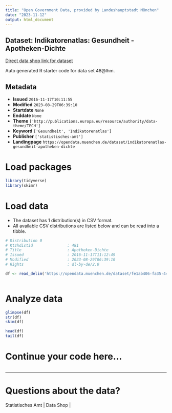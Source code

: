 ```yaml
---
title: "Open Government Data, provided by Landeshauptstadt München"
date: "2023-11-12"
output: html_document
---
```


## Dataset: Indikatorenatlas: Gesundheit - Apotheken-Dichte

[Direct data shop link for dataset](https://opendata.muenchen.de/dataset/indikatorenatlas-gesundheit-apotheken-dichte)

Auto generated R starter code for data set 48@lhm.

## Metadata

- **Issued** `2016-11-17T10:11:55`
- **Modified** `2023-08-29T06:39:10`
- **Startdate** `None`
- **Enddate** `None`
- **Theme** `['http://publications.europa.eu/resource/authority/data-theme/TECH']`
- **Keyword** `['Gesundheit', 'Indikatorenatlas']`
- **Publisher** `['statistisches-amt']`
- **Landingpage** `https://opendata.muenchen.de/dataset/indikatorenatlas-gesundheit-apotheken-dichte`


# Load packages

```r

library(tidyverse)
library(skimr)

```

# Load data

-   The dataset has 1 distribution(s) in CSV format.
-   All available CSV distributions are listed below and can be read into a tibble.

```r

# Distribution 0
# Ktzhdistid               : 481
# Title                    : Apotheken-Dichte
# Issued                   : 2016-11-17T11:12:49
# Modified                 : 2023-08-29T06:39:10
# Rights                   : dl-by-de/2.0

df <- read_delim('https://opendata.muenchen.de/dataset/fe1ab406-fa35-4431-92ac-01372e2cb56b/resource/401a8a83-9458-448d-b3f5-71fe9334f1a7/download/indikat_gesundheit_apotheken-dichte_280823.csv')



```

# Analyze data

```r

glimpse(df)
str(df)
skim(df)

head(df)
tail(df)

```

# Continue your code here...

```r

```

------------------------------------------------------------------------

# Questions about the data?

Statistisches Amt | Data Shop | 
